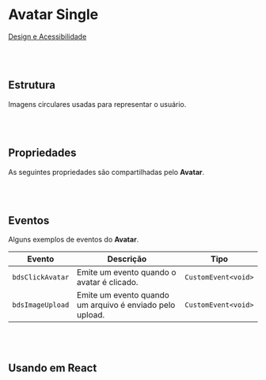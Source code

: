 
# Avatar Single

[Design e Acessibilidade](https://www.figma.com/design/2bBnJVKkG09JPWCFBIcD1y/%5BDS%5D-Components?m=auto&node-id=1439-13354&t=TyXNmrAZbhl7DmWw-1)


<br></br>
## Estrutura

Imagens circulares usadas para representar o usuário.

<Canvas of={AvatarStories.Properties} />

<Meta isTemplate />

<br></br>
## Propriedades

As seguintes propriedades são compartilhadas pelo **Avatar**.

<Controls />

<br></br>
## Eventos

Alguns exemplos de eventos do **Avatar**.

<table>
    <thead>
        <tr>
            <th>Evento</th>
            <th>Descrição</th>
            <th>Tipo</th>
        </tr>
    </thead>
    <tbody>
        <tr>
            <td><code>bdsClickAvatar</code></td>
            <td>Emite um evento quando o avatar é clicado.</td>
            <td><code>CustomEvent&lt;void&gt;</code></td>
        </tr>
        <tr>
            <td><code>bdsImageUpload</code></td>
            <td>Emite um evento quando um arquivo é enviado pelo upload.</td>
            <td><code>CustomEvent&lt;void&gt;</code></td>
        </tr>
    </tbody>
</table>

<Source of={AvatarStories.Events} />

<br></br>
## Usando em React

<Source of={AvatarStories.FrameworkReact} />
